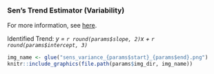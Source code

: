 ### Sen's Trend Estimator (Variability) 

For more information, see [here](https://rileywheadon.github.io/ffa-framework/articles/eda-trend-ams-mean.html#sens-trend-estimator). 

Identified Trend: *y = `r round(params$slope, 2)`x + `r round(params$intercept, 3)`*

```r
img_name <- glue("sens_variance_{params$start}_{params$end}.png")
knitr::include_graphics(file.path(params$img_dir, img_name))
```


